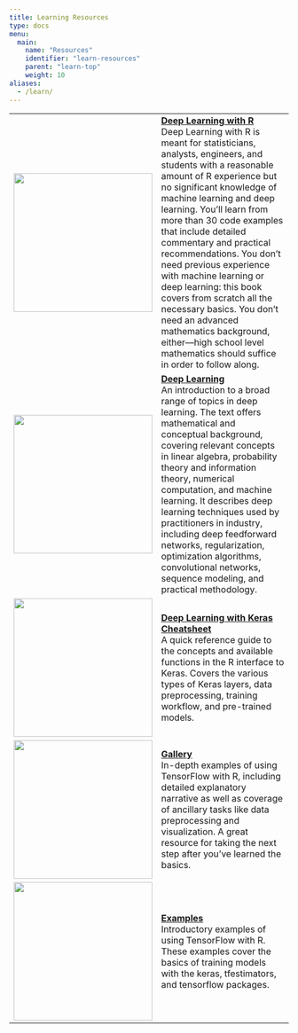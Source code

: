 ```yaml
---
title: Learning Resources
type: docs
menu:
  main:
    name: "Resources"
    identifier: "learn-resources"
    parent: "learn-top"
    weight: 10
aliases:
  - /learn/
---
```


|  |  |
|-----------------|---------------------------------------------------------------|
| <a href="https://www.amazon.com/Deep-Learning-R-Francois-Chollet/dp/161729554X"><img class="nav-image illustration" src="images/resources-deep-learning-with-r.png" width=250/></a>  | [**Deep Learning with R**](https://www.amazon.com/Deep-Learning-R-Francois-Chollet/dp/161729554X) <br/>Deep Learning with R is meant for statisticians, analysts, engineers, and students with a reasonable amount of R experience but no significant knowledge of machine learning and deep learning. You’ll learn from more than 30 code examples that include detailed commentary and practical recommendations. You don’t need previous experience with machine learning or deep learning: this book covers from scratch all the necessary basics. You don’t need an advanced mathematics background, either—high school level mathematics should suffice in order to follow along. |
| <a href="https://www.amazon.com/Deep-Learning-Adaptive-Computation-Machine/dp/0262035618"><img class="nav-image illustration" src="images/resources-deep-learning.jpg" width=250/></a>  | [**Deep Learning**](https://www.amazon.com/Deep-Learning-Adaptive-Computation-Machine/dp/0262035618) <br/>An introduction to a broad range of topics in deep learning. The text offers mathematical and conceptual background, covering relevant concepts in linear algebra, probability theory and information theory, numerical computation, and machine learning. It describes deep learning techniques used by practitioners in industry, including deep feedforward networks, regularization, optimization algorithms, convolutional networks, sequence modeling, and practical methodology. |
| <a href="https://github.com/rstudio/cheatsheets/raw/master/keras.pdf"><img class="nav-image illustration" src="images/resources-cheatsheet.png" width=250/></a>  | [**Deep Learning with Keras Cheatsheet**](https://github.com/rstudio/cheatsheets/raw/master/keras.pdf) <br/>A quick reference guide to the concepts and available functions in the R interface to Keras. Covers the various types of Keras layers, data preprocessing, training workflow, and pre-trained models.  |
| <a href="https://blogs.rstudio.com/tensorflow/gallery.html"><img class="nav-image illustration" src="images/keras-customer-churn.png" width=250/></a>  | [**Gallery**](gallery.html) <br/>In-depth examples of using TensorFlow with R, including detailed explanatory narrative as well as coverage of ancillary tasks like data preprocessing and visualization. A great resource for taking the next step after you've learned the basics. |
| <a href="examples.html"><img class="nav-image illustration" src="images/resources-examples.png" width=250/></a>  | [**Examples**](examples.html) <br/> Introductory examples of using TensorFlow with R. These examples cover the basics of training models with the keras, tfestimators, and tensorflow packages.  |



